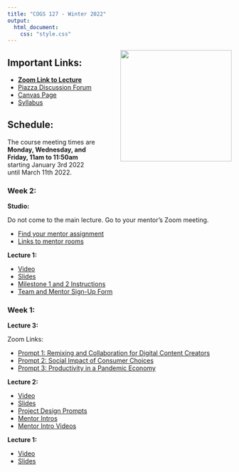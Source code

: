 ```yaml
---
title: "COGS 127 - Winter 2022"
output: 
  html_document:
    css: "style.css"
---
```


<a href="https://en.wikipedia.org/wiki/Saturn_Devouring_His_Son"><img src="saturn.png" style="float:right;width:250px;margin-left:50px;margin-bottom:25px;"></a>

## Important Links:

- [**Zoom Link to Lecture**](https://ucsd.zoom.us/j/94147038462)
- [Piazza Discussion Forum](https://piazza.com/ucsd/winter2022/cogs127)
- [Canvas Page](https://canvas.ucsd.edu/courses/34927)
- [Syllabus](https://docs.google.com/document/d/1JdQFcB2yX53teMEPZfQtVoQU2zGOb-5pBbqejgT928E/edit?usp=sharing)

## Schedule:

The course meeting times are 
**Monday, Wednesday, and Friday, 11am to 11:50am** starting January 3rd 2022 
until March 11th 2022.

### Week 2:

**Studio:**
  
  Do not come to the main lecture. Go to your mentor's Zoom meeting.

  - [Find your mentor assignment](https://docs.google.com/spreadsheets/d/1C2b8ukxldZmQ8ru3IZe-V5N7Ex1IBeyVJeMVfVSti_E/edit?usp=sharing)
  - [Links to mentor rooms](https://docs.google.com/document/d/1fa0RJkTf0BcnDQUaFWw-rjw1MpoLvI_VGAq4nDpqFRE/edit)

**Lecture 1:**

  - [Video](https://youtu.be/f4c2_X98eWg)
  - [Slides](https://docs.google.com/presentation/d/1WmrC8dxQ4truRZa4DiHHiYsMGXgb7YiOluCs7WNWqg8/edit?usp=sharing)
  - [Milestone 1 and 2 Instructions](https://docs.google.com/document/d/1Ns9ej3XzDReYPu5q5U-_5DLLcKxUZHNw3Z5Vpu29hVw/edit?usp=sharing)
  - [Team and Mentor Sign-Up Form](https://forms.gle/y8Nsc7jdSVNjSYRJ8)

### Week 1:

**Lecture 3:**

Zoom Links:

  - [Prompt 1: Remixing and Collaboration for Digital Content Creators ](https://ucsd.zoom.us/j/93607351760)
  - [Prompt 2: Social Impact of Consumer Choices ](https://ucsd.zoom.us/my/kendallnakai)
  - [Prompt 3: Productivity in a Pandemic Economy ](https://ucsd.zoom.us/j/94147038462)

**Lecture 2:**

  - [Video](https://youtu.be/ik4QypJ3lyU)
  - [Slides](https://docs.google.com/presentation/d/1yWVK7JUIuEmR-T9RhDBmT8kudeTqSBI6uFuRwQ3-xB8/edit?usp=sharing)
  - [Project Design Prompts](https://docs.google.com/document/d/1JCqJPEhz1hK7kltdw8Pq50cFTxq54IN84E7XRJ1fKHg/edit?usp=sharing)
  - [Mentor Intros](https://docs.google.com/document/d/1fa0RJkTf0BcnDQUaFWw-rjw1MpoLvI_VGAq4nDpqFRE/edit?usp=sharing)
  - [Mentor Intro Videos](https://youtu.be/rXVMUY_8RG4)

**Lecture 1:**

  - [Video](https://youtu.be/NhRw3jXl-vQ)
  - [Slides](https://docs.google.com/presentation/d/19B4J8erjY4mtg0qvGdFL5DY4bAb9OSk-dDLloUlqqzI/edit?usp=sharing)
  

